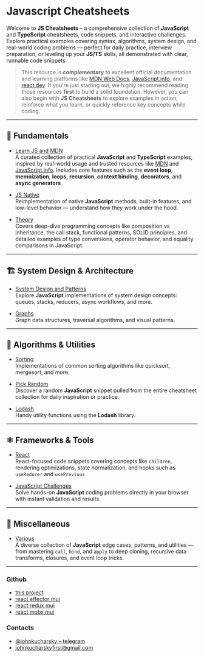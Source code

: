 
# Javascript Cheatsheets

Welcome to **JS Cheatsheets** – a comprehensive collection of **JavaScript** and **TypeScript** cheatsheets, code snippets, and interactive challenges.
Explore practical examples covering syntax, algorithms, system design, and real-world coding problems — perfect for daily practice, interview preparation, or leveling up your **JS/TS** skills, all demonstrated with clear, runnable code snippets.

> This resource is **complementary** to excellent official documentation and learning platforms like [MDN Web Docs](https://developer.mozilla.org/en-US/docs/Web/JavaScript), [JavaScript.info](https://javascript.info/), and [react.dev](https://react.dev/).
> If you're just starting out, we highly recommend reading those resources **first** to build a solid foundation.
> However, you can also begin with **JS Cheatsheets** to explore examples in action, reinforce what you learn, or quickly reference key concepts while coding.

---

## 🧠 Fundamentals

- [Learn JS and MDN](/learn-js-and-mdn) \
A curated collection of practical **JavaScript** and **TypeScript** examples, inspired by real-world usage and trusted resources like [MDN](https://developer.mozilla.org/en-US/docs/Web/JavaScript) and [JavaScript.info](https://javascript.info/).
Includes core features such as the **event loop**, **memoization**, **loops**, **recursion**, **context binding**, **decorators**, and **async generators**

- [JS Native](/js-native) \
Reimplementation of native **JavaScript** methods, built-in features, and low-level behavior — understand how they work under the hood.

- [Theory](/theory) \
Covers deep-dive programming concepts like composition vs inheritance, the call stack, functional patterns, SOLID principles,
and detailed examples of type conversions, operator behavior, and equality comparisons in JavaScript.

---

## 🏗️ System Design & Architecture

- [System Design and Patterns](/system-design-and-patterns) \
Explore **JavaScript** implementations of system design concepts: queues, stacks, reducers, async workflows, and more.

- [Graphs](/graphs) \
Graph data structures, traversal algorithms, and visual patterns.

---

## 🔢 Algorithms & Utilities

- [Sorting](/sorting) \
Implementations of common sorting algorithms like quicksort, mergesort, and more.

- [Pick Random](/pick-random) \
Discover a random **JavaScript** snippet pulled from the entire cheatsheet collection for daily inspiration or practice.

- [Lodash](/lodash) \
Handy utility functions using the **Lodash** library.

---

## ⚛️ Frameworks & Tools

- [React](/react) \
React-focused code snippets covering concepts like `children`, rendering optimizations, state normalization, and hooks such
as `useReducer` and `usePrevious`

- [JavaScript Challenges](/javascript-challenges) \
Solve hands-on **JavaScript** coding problems directly in your browser with instant validation and results.

---

## 🧪 Miscellaneous

- [Various](/various) \
A diverse collection of **JavaScript** edge cases, patterns, and utilities — from mastering `call`, `bind`, and `apply` to deep cloning,
recursive data transforms, closures, and event loop tricks.

---

### Github

- [this project](https://github.com/JohnKucharsky/js-cheatsheet)
- [react effector mui](https://github.com/JohnKucharsky/react-effector-mui)
- [react redux mui](https://github.com/JohnKucharsky/react-redux-mui)
- [react mobx mui](https://github.com/JohnKucharsky/react-mobx-mui)

### Contacts

- [@johnkucharsky – telegram](https://t.me/johnkucharsky)
- [johnkucharskyfirst@gmail.com](mailto:johnkucharskyfirst@gmail.com)